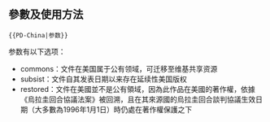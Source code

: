 {{NoteTA
|G1=Copyright
|G2=MediaWiki
|G3=IT
}}
<includeonly><!-- 在這裡加入模板的保護標識 --></includeonly><noinclude>{{Documentation subpage}}</noinclude>
<!-- 在本行下編輯模板說明 -->

== 參數及使用方法 ==
<pre>{{PD-China|参数}}</pre>
参数有以下选项：
*commons：文件在美国属于公有领域，可迁移至维基共享资源
*subsist：文件自其发表日期以来存在延续性美国版权
*restored：文件在美國並不是公有領域，因為此作品在美國的著作權，依據《烏拉圭回合協議法案》被回溯，且在其來源國的烏拉圭回合談判協議生效日期（大多數為1996年1月1日）時仍處在著作權保護之下



<includeonly>{{sandbox other||
<!-- 本行下加入模板的分類，跨維基連結加入Wikidata（參見[[Wikipedia:Wikidata]]） -->

}}</includeonly>